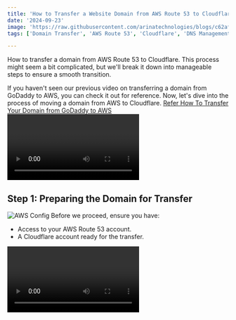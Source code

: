 ```yaml
---
title: 'How to Transfer a Website Domain from AWS Route 53 to Cloudflare: A Step-by-Step Guide'
date: '2024-09-23'
image: 'https://raw.githubusercontent.com/arinatechnologies/blogs/c62afd4b56064386a9bca4304f2998b17a484561/images/awstocloudflare.webp'
tags: ['Domain Transfer', 'AWS Route 53', 'Cloudflare', 'DNS Management', 'Website Hosting','Cloud Management','Transfer Domain from AWS to Cloudflare','AWS Route 53 Domain Transfer','Cloudflare Domain Management','DNS Transfer to Cloudflare']

---
```

How to transfer a domain from AWS Route 53 to Cloudflare. This process might seem a bit complicated, but we'll break it down into manageable steps to ensure a smooth transition.

If you haven't seen our previous video on transferring a domain from GoDaddy to AWS, you can check it out for reference. Now, let's dive into the process of moving a domain from AWS to Cloudflare.
[Refer How To Transfer Your Domain from GoDaddy to AWS](https://www.arinatechnologies.com/posts/godaddy-aws)
<Video id="y47qSZTW0Og" title="How To Transfer Your Domain from GoDaddy to AWS"/>
## Step 1: Preparing the Domain for Transfer
![AWS Config](https://raw.githubusercontent.com/arinatechnologies/blogs/445678d36fdfea685c9e441b563bd471c98b9235/images/aws%20to%20cloudflare/route53.webp)
Before we proceed, ensure you have:
- Access to your AWS Route 53 account.
- A Cloudflare account ready for the transfer.
<Video id="MxZej0rjInc" title="How to Transfer a Website Domain from AWS Route 53 to Cloudflare "/>
In AWS Route 53:
![AWS Route 53](https://raw.githubusercontent.com/arinatechnologies/blogs/445678d36fdfea685c9e441b563bd471c98b9235/images/aws%20to%20cloudflare/registerdomains.webp)
1. Navigate to the **Registered Domains** section in the AWS Management Console.
2. Find the domain you want to transfer.
3. Before initiating the transfer, disable **Auto-Renew** for this domain. This prevents automatic renewal during the transfer process.
4. Turn off the **Transfer Lock** to allow other registrars, like Cloudflare, to accept the domain. This change may take a few minutes to propagate.

## Step 2: Obtain the Authorization Code
![Authorization Code](https://raw.githubusercontent.com/arinatechnologies/blogs/445678d36fdfea685c9e441b563bd471c98b9235/images/aws%20to%20cloudflare/authorizationcode.webp)
![Transfer Out](https://raw.githubusercontent.com/arinatechnologies/blogs/445678d36fdfea685c9e441b563bd471c98b9235/images/aws%20to%20cloudflare/transferout.webp)
1. In the **Registered Domains** section, look for the **Transfer Out** option.
2. Click on **Transfer to Another Registrar** and request the **Authorization Code**. AWS will generate a code for you. Copy this code, as it will be needed to authorize the transfer to Cloudflare.

## Step 3: Starting the Transfer on Cloudflare
![Domain Registration](https://raw.githubusercontent.com/arinatechnologies/blogs/445678d36fdfea685c9e441b563bd471c98b9235/images/aws%20to%20cloudflare/domainregistering.webp)
1. Go to [Cloudflare](https://www.cloudflare.com) and log into your account.
2. In the Cloudflare dashboard, navigate to the **Domain Registration** section.
![Transfer Domain](https://raw.githubusercontent.com/arinatechnologies/blogs/445678d36fdfea685c9e441b563bd471c98b9235/images/aws%20to%20cloudflare/transferdomains.webp) 
3. Choose the **Transfer Domain** option and enter the domain name you wish to transfer. Click **Continue**.
4. If you haven't already added the domain in Cloudflare, you'll be prompted to do so now. Enter the domain name and click **Continue**.

## Step 4: Updating Nameservers in AWS Route 53
![Nameservers](https://raw.githubusercontent.com/arinatechnologies/blogs/445678d36fdfea685c9e441b563bd471c98b9235/images/aws%20to%20cloudflare/nameservers.webp)
To successfully transfer your domain, you need to update the nameservers:
1. Go back to your AWS Route 53 account.
2. Navigate to the **Registered Domains** section and select your domain.
![Edit Name Servers](https://raw.githubusercontent.com/arinatechnologies/blogs/445678d36fdfea685c9e441b563bd471c98b9235/images/aws%20to%20cloudflare/editnameservers.webp)
3. Click on **Edit Name Servers**. Update the nameservers to the ones provided by Cloudflare.
4. *Always keep a backup of your original nameserver settings in case you need to revert changes.*
5. Save the changes. Note that DNS propagation can take up to 24 hours.

## Step 5: Validate the Nameservers

- After a few hours, return to your Cloudflare dashboard. Cloudflare will automatically validate the updated nameservers.
- Once validated, your domain will be marked as **Ready to Transfer** in Cloudflare.

## Step 6: Finalize the Transfer in Cloudflare
![Cloudflare](https://raw.githubusercontent.com/arinatechnologies/blogs/445678d36fdfea685c9e441b563bd471c98b9235/images/aws%20to%20cloudflare/requestauthorization.webp)
1. In the Cloudflare dashboard, select the domain that is ready for transfer.
2. Enter the **Authorization Code** you copied from AWS Route 53.
3. Review the pricing details and add a payment method in Cloudflare to cover the transfer fee.
4. Confirm and proceed with the transfer. Cloudflare will then initiate the transfer process.

## Step 7: Approve the Transfer in AWS Route 53
![Approve](https://raw.githubusercontent.com/arinatechnologies/blogs/445678d36fdfea685c9e441b563bd471c98b9235/images/aws%20to%20cloudflare/approve.webp)
AWS will send an email to the domain's registered email address to approve the transfer:
1. Check your email and click the link provided to approve the domain transfer. This step is crucial to confirm that you consent to the transfer.
2. Approve the transfer in the AWS console to expedite the process.

## Step 8: Monitoring the Transfer
![Active](https://raw.githubusercontent.com/arinatechnologies/blogs/445678d36fdfea685c9e441b563bd471c98b9235/images/aws%20to%20cloudflare/managedomains.webp)
- The transfer might take a few hours to complete. You can monitor the status in the Cloudflare dashboard.
- Once the transfer is complete, the domain status in Cloudflare will change to **Active**.

## Step 9: Post-Transfer Configurations

1. Verify that the domain is properly set up in Cloudflare and that the DNS records are configured correctly.
2. Adjust any additional settings in Cloudflare, such as automatic renewals and domain locks.

## Conclusion

####Congratulations! You've successfully transferred your domain from AWS Route 53 to Cloudflare. Remember, it's always a good idea to keep backups of your original settings and follow each step carefully to avoid any interruptions.
--- 
 [ Refer Cloud Consulting](https://www.arinatechnologies.com/consulting) <br/>
Ready to take your cloud infrastructure to the next level? Please reach out to us [ Contact Us](https://www.arinatechnologies.com/contact) <br/>
# Other Blogs
[Step-by-Step Guide: Install and Configure GitLab on AWS EC2 | DevOps CI/CD with GitLab on AWS](https://www.arinatechnologies.com/posts/gitLabonaws) <br/>
[Simplifying AWS Notifications: A Guide to User Notifications](https://www.arinatechnologies.com/posts/user-notifications) <br/>
